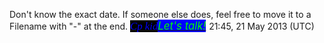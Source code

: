 Don't know the exact date. If someone else does, feel free to move it to a Filename with "-<date>" at the end. <big><font face="comic sans ms">[[User:Cp kid|<span style="color:blue;background:black">'' Cp kid ''</span>]]</font>[[User talk:Cp kid|<span style="color:lime;background:blue">'' Let's talk! ''</span>]] </big> 21:45, 21 May 2013 (UTC)
